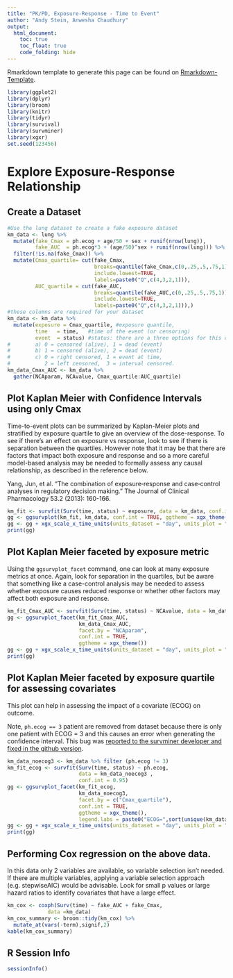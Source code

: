 ```yaml
---
title: "PK/PD, Exposure-Response - Time to Event"
author: "Andy Stein, Anwesha Chaudhury"
output:
  html_document:
    toc: true
    toc_float: true
    code_folding: hide
---
```


Rmarkdown template to generate this page can be found on [Rmarkdown-Template](Rmarkdown/Multiple_Ascending_Dose_PKPD_time_to_event.Rmd).


```r
library(ggplot2)
library(dplyr)
library(broom)
library(knitr)
library(tidyr)
library(survival)
library(survminer)
library(xgxr)
set.seed(123456)
```

# Explore Exposure-Response Relationship

## Create a Dataset

```r
#Use the lung dataset to create a fake exposure dataset
km_data <- lung %>%
  mutate(fake_Cmax = ph.ecog + age/50 + sex + runif(nrow(lung)),
         fake_AUC  = ph.ecog*3 + (age/50)^sex + runif(nrow(lung))) %>%
  filter(!is.na(fake_Cmax)) %>%
  mutate(Cmax_quartile= cut(fake_Cmax,
                            breaks=quantile(fake_Cmax,c(0,.25,.5,.75,1)),
                            include.lowest=TRUE,
                            labels=paste0("Q",c(4,3,2,1))),
         AUC_quartile = cut(fake_AUC,
                            breaks=quantile(fake_AUC,c(0,.25,.5,.75,1)),
                            include.lowest=TRUE,
                            labels=paste0("Q",c(4,3,2,1))),)
#these columns are required for your dataset
km_data <- km_data %>%
  mutate(exposure = Cmax_quartile, #exposure quantile,
         time   = time,   #time of the event (or censoring)
         event  = status) #status: there are a three options for this column (see ?Surv)
#        a) 0 = censored (alive), 1 = dead (event)
#        b) 1 = censored (alive), 2 = dead (event)
#        c) 0 = right censored, 1 = event at time, 
#           2 = left censored,  3 = interval censored.
km_data_Cmax_AUC <- km_data %>%
  gather(NCAparam, NCAvalue, Cmax_quartile:AUC_quartile) 
```

## Plot Kaplan Meier with Confidence Intervals using only Cmax

Time-to-event plots can be summarized by Kaplan-Meier plots and stratified by exposure quartile to give an overview of the dose-response.  To see if there's an effect on exposure vs response, look to see if there is separation between the quartiles.  However note that it may be that there are factors that impact both exposure and response and so a more careful model-based analysis may be needed to formally assess any causal relationship, as described in the reference below.

Yang, Jun, et al. "The combination of exposure‐response and case‐control analyses in regulatory decision making." The Journal of Clinical Pharmacology 53.2 (2013): 160-166.

```r
km_fit <- survfit(Surv(time, status) ~ exposure, data = km_data, conf.int = 0.95)
gg <- ggsurvplot(km_fit, km_data, conf.int = TRUE, ggtheme = xgx_theme())
gg <- gg + xgx_scale_x_time_units(units_dataset = "day", units_plot = "year")
print(gg)
```


## Plot Kaplan Meier faceted by exposure metric

Using the `ggsurvplot_facet` command, one can look at many exposure metrics at once.  Again, look for separation in the quartiles, but be aware that something like a case-control analysis may be needed to assess whether exposure causes reduced response or whether other factors may affect both exposure and response.

```r
km_fit_Cmax_AUC <- survfit(Surv(time, status) ~ NCAvalue, data = km_data_Cmax_AUC, conf.int = 0.95)
gg <- ggsurvplot_facet(km_fit_Cmax_AUC, 
                       km_data_Cmax_AUC, 
                       facet.by = "NCAparam",
                       conf.int = TRUE, 
                       ggtheme = xgx_theme())
gg <- gg + xgx_scale_x_time_units(units_dataset = "day", units_plot = "year")
print(gg)
```

## Plot Kaplan Meier faceted by exposure quartile for assessing covariates

This plot can help in assessing the impact of a covariate (ECOG) on outcome.

Note, `ph.ecog == 3` patient are removed from dataset because there is only one patient
with ECOG = 3 and this causes an error when generating the confidence interval.  This bug was [reported to the survminer developer and fixed in the github version](https://github.com/kassambara/survminer/issues/443).

```r
km_data_noecog3 <- km_data %>% filter (ph.ecog != 3)
km_fit_ecog <- survfit(Surv(time, status) ~ ph.ecog, 
                       data = km_data_noecog3 , 
                       conf.int = 0.95)
gg <- ggsurvplot_facet(km_fit_ecog, 
                       km_data_noecog3, 
                       facet.by = c("Cmax_quartile"),
                       conf.int = TRUE,
                       ggtheme = xgx_theme(),
                       legend.labs = paste0("ECOG=",sort(unique(km_data_noecog3$ph.ecog))))
gg <- gg + xgx_scale_x_time_units(units_dataset = "day", units_plot = "year")
print(gg)
```

## Performing Cox regression on the above data. 
In this data only 2 variables are available, so variable selection isn't needed. If there are multiple variables, applying a variable selection approach (e.g. stepwiseAIC) would be advisable. Look for small p values or large hazard ratios to identify covariates that have a large effect.

```r
km_cox <- coxph(Surv(time) ~ fake_AUC + fake_Cmax,
             data =km_data)
km_cox_summary <- broom::tidy(km_cox) %>%
  mutate_at(vars(-term),signif,2)
kable(km_cox_summary)  
```

## R Session Info
```r
sessionInfo()
```
